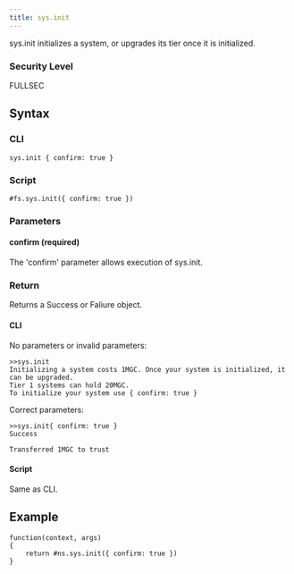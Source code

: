 ```yaml
---
title: sys.init
---
```


sys.init initializes a system, or upgrades its tier once it is initialized.

### Security Level

FULLSEC

## Syntax

### CLI

```
sys.init { confirm: true }
```

### Script

```
#fs.sys.init({ confirm: true })
```

### Parameters

#### confirm (required)

The 'confirm' parameter allows execution of sys.init.

### Return

Returns a Success or Faliure object.

#### CLI

No parameters or invalid parameters:

```
>>sys.init
Initializing a system costs 1MGC. Once your system is initialized, it can be upgraded.
Tier 1 systems can hold 20MGC.
To initialize your system use { confirm: true }
```

Correct parameters:

```
>>sys.init{ confirm: true }
Success

Transferred 1MGC to trust
```

#### Script

Same as CLI.

## Example

```
function(context, args)
{
	return #ns.sys.init({ confirm: true })
}
```
